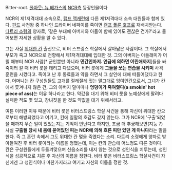 Bitter-root. [[폴아웃: 뉴 베가스]]의 [[NCR]]측 등장인물이다

NCR의 제1저격대대 소속으로, [[캠프 맥캐런]]에 다른 제1저격대대 소속 대원들과 함께 있다. [[핀드]] 사천왕 중 하나인 드라이버 네파이를 죽이면 [[캠프 폴론 호프]]로 재배치받는다. [[다트리 소령]]의 양자로, '같은 부대에 아버지와 아들이 함께 있어도 괜찮은 건가?'라고 물어보면 자세한 상황을 알 수 있다.

그는 사실 [[위대한 칸]] 출신으로, 비터 스프링스 학살에서 살아남은 사람이다. 그 학살에서 부모가 죽고 NCR으로 전향해서 제1저격대대에 입대한 것. 그의 아버지는 아들래미가 어릴 때부터 NCR 사람[* 군인뿐만 아니라 '''민간인마저. 언급에 의하면 어린애까지''']들을 쏴죽이러 갈 때 비터 룻을 데리고 다녔으며, 비터 룻에게 '''그들을 쏘는 연습을 시키며''' 사격 훈련을 시켰다고. 죽이고 난 후 동료들과 약을 하면서 그 살인에 대해 떠들어댔다고 한다. 어머니는 칸 구성원들도 고개를 절레절레 젓는 말그대로 잉여인간으로서, 그녀가 칸에서 쫓겨나지 않은 건, 그의 아버지 말마따나 '''엉덩이가 죽여줬다(a smokin' hot piece of ass)'''는 이유 하나라고 한다. 약값을 대기 위해 비터 룻을 노예상에게 팔려다 실패한 적도 몇 있고, 창녀짓을 한 것도 약값을 대기 위해서라고.

여튼 이러한 이유 때문에 비터 룻은 비터스프링스 학살 사건을 통해 자신이 위대한 칸으로부터 해방되었다고 여기고, 칸에 일말의 호감도 갖지 않는다. 그가 NCR에 '구출'되었을 때까지 무슨 일이 있었는지는 기억이 안난다고 하지만, 조금 더 추궁해보면(지능 7) 사실 '''구출될 당시 내 몸에 묻어있던 피는 NCR에 의해 흐른 피만 있던 게 아니다'''라는 말을 한다. 즉 그 혼란 속에서 그도 위대한 칸 몇을 죽였다는 소리. 다트리 소령에게 양자로 받아들여진 후 비터 룻이라는 이름을 정했는데, 이는 칸의 관습에 어느정도 따른 것이다. 칸은 구성원들에게 두들겨맞으며 신음소리를 내지 않는 것으로 성인식을 치루는데, 성인식을 성공적으로 치룬 후 자신의 이름을 정한다. 비터 룻은 비터스프링스 학살사건이 자신에겐 그 성인식이나 마찬가지라고 여기고 자신의 이름을 정한 것.
